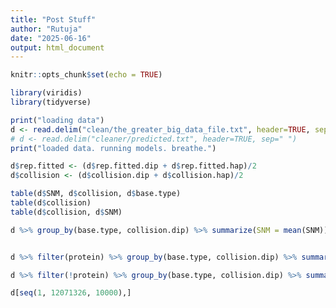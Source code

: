 ---
title: "Post Stuff"
author: "Rutuja"
date: "2025-06-16"
output: html_document
---

```{r setup, include=FALSE}
knitr::opts_chunk$set(echo = TRUE)
```

```{r}
library(viridis)
library(tidyverse)
```


```{r}
print("loading data")
d <- read.delim("clean/the_greater_big_data_file.txt", header=TRUE, sep=" ")
# d <- read.delim("cleaner/predicted.txt", header=TRUE, sep=" ")
print("loaded data. running models. breathe.")

d$rep.fitted <- (d$rep.fitted.dip + d$rep.fitted.hap)/2
d$collision <- (d$collision.dip + d$collision.hap)/2
```


```{r}
table(d$SNM, d$collision, d$base.type)
table(d$collision)
table(d$collision, d$SNM)
```


```{r}
d %>% group_by(base.type, collision.dip) %>% summarize(SNM = mean(SNM))


d %>% filter(protein) %>% group_by(base.type, collision.dip) %>% summarize(SNM = mean(SNM))

d %>% filter(!protein) %>% group_by(base.type, collision.dip) %>% summarize(SNM = mean(SNM))
```


```{r}
d[seq(1, 12071326, 10000),] 
```



